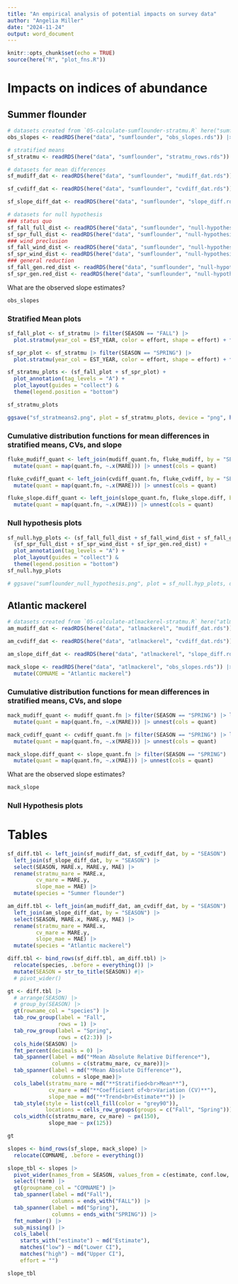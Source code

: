 ```yaml
---
title: "An empirical analysis of potential impacts on survey data"
author: "Angelia Miller"
date: "2024-11-24"
output: word_document
---
```


```r
knitr::opts_chunk$set(echo = TRUE)
source(here("R", "plot_fns.R"))
```

# Impacts on indices of abundance

## Summer flounder 
```r
# datasets created from `05-calculate-sumflounder-stratmu.R` here("sumflounder"). 
obs_slopes <- readRDS(here("data", "sumflounder", "obs_slopes.rds")) |> mutate(COMNAME = "Summer flounder") |> arrange(SEASON)

# stratified means 
sf_stratmu <- readRDS(here("data", "sumflounder", "stratmu_rows.rds"))

# datasets for mean differences 
sf_mudiff_dat <- readRDS(here("data", "sumflounder", "mudiff_dat.rds"))

sf_cvdiff_dat <- readRDS(here("data", "sumflounder", "cvdiff_dat.rds"))

sf_slope_diff_dat <- readRDS(here("data", "sumflounder", "slope_diff.rds"))

# datasets for null hypothesis
### status quo
sf_fall_full_dist <- readRDS(here("data", "sumflounder", "null-hypothesis", "sumflounder_fall_fulldat_dist_plot.rds"))
sf_spr_full_dist <- readRDS(here("data", "sumflounder", "null-hypothesis", "sumflounder_spring_fulldat_dist_plot.rds"))
### wind preclusion
sf_fall_wind_dist <- readRDS(here("data", "sumflounder", "null-hypothesis", "sumflounder_fall_wind-precl_dist_plot.rds"))
sf_spr_wind_dist <- readRDS(here("data", "sumflounder", "null-hypothesis", "sumflounder_spring_wind-precl_dist_plot.rds"))
### general reduction 
sf_fall_gen.red_dist <- readRDS(here("data", "sumflounder", "null-hypothesis", "sumflounder_fall_gen-reduced_dist_plot.rds"))
sf_spr_gen.red_dist <- readRDS(here("data", "sumflounder", "null-hypothesis", "sumflounder_spring_gen-reduced_dist_plot.rds"))
```

What are the observed slope estimates? 
```r
obs_slopes
```


### Stratified Mean plots 
```r
sf_fall_plot <- sf_stratmu |> filter(SEASON == "FALL") |> 
  plot.stratmu(year_col = EST_YEAR, color = effort, shape = effort) + facet_wrap(~str_to_title(SEASON)) 

sf_spr_plot <- sf_stratmu |> filter(SEASON == "SPRING") |> 
  plot.stratmu(year_col = EST_YEAR, color = effort, shape = effort) + facet_wrap(~str_to_title(SEASON)) 

sf_stratmu_plots <- (sf_fall_plot + sf_spr_plot) +
  plot_annotation(tag_levels = "A") +
  plot_layout(guides = "collect") &
  theme(legend.position = "bottom")

sf_stratmu_plots

ggsave("sf_stratmeans2.png", plot = sf_stratmu_plots, device = "png", here("outputs", "manuscript", "sumflounder"), width = 12, height = 6)

```


### Cumulative distribution functions for mean differences in stratified means, CVs, and slope
```r
fluke_mudiff_quant <- left_join(mudiff_quant.fn, fluke_mudiff, by = "SEASON") |> 
  mutate(quant = map(quant.fn, ~.x(MARE))) |> unnest(cols = quant)

fluke_cvdiff_quant <- left_join(cvdiff_quant.fn, fluke_cvdiff, by = "SEASON") |> 
  mutate(quant = map(quant.fn, ~.x(MARE))) |> unnest(cols = quant)

fluke_slope.diff_quant <- left_join(slope_quant.fn, fluke_slope.diff, by = "SEASON") |> 
  mutate(quant = map(quant.fn, ~.x(MAE))) |> unnest(cols = quant)

```


### Null hypothesis plots
```r
sf_null.hyp_plots <- (sf_fall_full_dist + sf_fall_wind_dist + sf_fall_gen.red_dist) / 
  (sf_spr_full_dist + sf_spr_wind_dist + sf_spr_gen.red_dist) + 
  plot_annotation(tag_levels = "A") + 
  plot_layout(guides = "collect") & 
  theme(legend.position = "bottom")
sf_null.hyp_plots

# ggsave("sumflounder_null_hypothesis.png", plot = sf_null.hyp_plots, device = "png", path = here("outputs", "manuscript", "sumflounder"), width = 14, height = 10)

```


## Atlantic mackerel
```r
# datasets created from `05-calculate-atlmackerel-stratmu.R` here("atlmackerel"). 
am_mudiff_dat <- readRDS(here("data", "atlmackerel", "mudiff_dat.rds"))

am_cvdiff_dat <- readRDS(here("data", "atlmackerel", "cvdiff_dat.rds"))

am_slope_diff_dat <- readRDS(here("data", "atlmackerel", "slope_diff.rds"))

mack_slope <- readRDS(here("data", "atlmackerel", "obs_slopes.rds")) |> 
  mutate(COMNAME = "Atlantic mackerel")
```

### Cumulative distribution functions for mean differences in stratified means, CVs, and slope
```r
mack_mudiff_quant <- mudiff_quant.fn |> filter(SEASON == "SPRING") |> left_join(mackerel_mudiff, by = "SEASON") |> 
  mutate(quant = map(quant.fn, ~.x(MARE))) |> unnest(cols = quant)

mack_cvdiff_quant <- cvdiff_quant.fn |> filter(SEASON == "SPRING") |> left_join(mackerel_cvdiff, by = "SEASON") |> 
  mutate(quant = map(quant.fn, ~.x(MARE))) |> unnest(cols = quant)

mack_slope.diff_quant <- slope_quant.fn |> filter(SEASON == "SPRING") |> left_join(mackerel_slope.diff, by = "SEASON") |> 
  mutate(quant = map(quant.fn, ~.x(MAE))) |> unnest(cols = quant)
```

What are the observed slope estimates? 
```r
mack_slope
```

### Null Hypothesis  plots

# Tables
```r
sf_diff.tbl <- left_join(sf_mudiff_dat, sf_cvdiff_dat, by = "SEASON") |> 
  left_join(sf_slope_diff_dat, by = "SEASON") |> 
  select(SEASON, MARE.x, MARE.y, MAE) |> 
  rename(stratmu_mare = MARE.x, 
         cv_mare = MARE.y, 
         slope_mae = MAE) |> 
  mutate(species = "Summer flounder")

am_diff.tbl <- left_join(am_mudiff_dat, am_cvdiff_dat, by = "SEASON") |> 
  left_join(am_slope_diff_dat, by = "SEASON") |> 
  select(SEASON, MARE.x, MARE.y, MAE) |> 
  rename(stratmu_mare = MARE.x, 
         cv_mare = MARE.y, 
         slope_mae = MAE) |> 
  mutate(species = "Atlantic mackerel")

diff.tbl <- bind_rows(sf_diff.tbl, am_diff.tbl) |> 
  relocate(species, .before = everything()) |> 
  mutate(SEASON = str_to_title(SEASON)) #|> 
  # pivot_wider()
```


```r
gt <- diff.tbl |> 
  # arrange(SEASON) |> 
  # group_by(SEASON) |>
  gt(rowname_col = "species") |>
  tab_row_group(label = "Fall",
                rows = 1) |>
  tab_row_group(label = "Spring",
                rows = c(2:3)) |> 
  cols_hide(SEASON) |>
  fmt_percent(decimals = 0) |>
  tab_spanner(label = md("*Mean Absolute Relative Difference*"), 
              columns = c(stratmu_mare, cv_mare))|> 
  tab_spanner(label = md("*Mean Absolute Difference*"), 
              columns = slope_mae)|>
  cols_label(stratmu_mare = md("**Stratified<br>Mean**"), 
             cv_mare = md("**Coefficient of<br>Variation (CV)**"), 
             slope_mae = md("**Trend<br>Estimate**")) |>
  tab_style(style = list(cell_fill(color = "grey90")), 
            locations = cells_row_groups(groups = c("Fall", "Spring"))) |> 
  cols_width(c(stratmu_mare, cv_mare) ~ px(150), 
             slope_mae ~ px(125))

gt
```


```r
slopes <- bind_rows(sf_slope, mack_slope) |> 
  relocate(COMNAME, .before = everything())
```


```r
slope_tbl <- slopes |> 
  pivot_wider(names_from = SEASON, values_from = c(estimate, conf.low, conf.high)) |> 
  select(!term) |> 
  gt(groupname_col = "COMNAME") |> 
  tab_spanner(label = md("Fall"), 
              columns = ends_with("FALL")) |> 
  tab_spanner(label = md("Spring"), 
              columns = ends_with("SPRING")) |> 
  fmt_number() |> 
  sub_missing() |> 
  cols_label(
    starts_with("estimate") ~ md("Estimate"), 
    matches("low") ~ md("Lower CI"), 
    matches("high") ~ md("Upper CI"), 
    effort = "") 

slope_tbl
```


